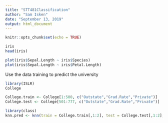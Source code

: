 ```yaml
---
title: "STT481Classification"
author: "Sam Isken"
date: "September 13, 2019"
output: html_document
---
```


```r
knitr::opts_chunk$set(echo = TRUE)
```

```r
iris
head(iris)
```


```r
plot(iris$Sepal.Length ~ iris$Species)
plot(iris$Sepal.Length ~ iris$Petal.Length)

```


Use the data training to predict the university 

```r
library(ISLR)
College
```

```r
College.train <- College[1:500, c("Outstate","Grad.Rate","Private")]
College.test <- College[501:777, c("Outstate","Grad.Rate","Private")]
```


```r
library(class)
knn.pred <- knn(train = College.train[,1:2], test = College.test[,1:2], cl )
```